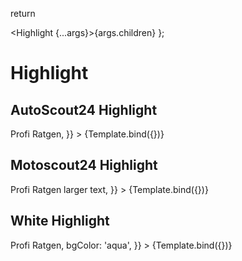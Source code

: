 


<Meta title="Components/Utils/Highlight" component={Highlight} />


return <Box padding="md" backgroundColor={args.bgColor}>

  <Highlight {...args}>{args.children}</Highlight>
  </Box>
};

# Highlight

## AutoScout24 Highlight

<Canvas>
  <Story
    name="AS24 Highlight"
    args={{
      variant: 'as24',
      children: <Text>Profi Ratgen</Text>,
    }}
  >
    {Template.bind({})}
  </Story>
</Canvas>

## Motoscout24 Highlight

<Canvas>
  <Story
    name="MS24 Highlight"
    args={{
      variant: 'ms24',
      children: <Text>Profi Ratgen larger text</Text>,
    }}
  >
    {Template.bind({})}
  </Story>
</Canvas>

## White Highlight

<Canvas>
  <Story
    name="White Highlight"
    args={{
      variant: 'white',
      children: <Text>Profi Ratgen</Text>,
      bgColor: 'aqua',
    }}
  >
    {Template.bind({})}
  </Story>
</Canvas>
